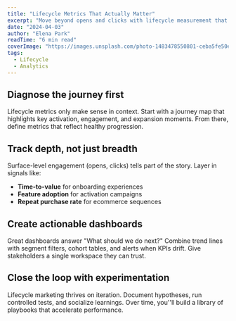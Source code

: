 ```yaml
---
title: "Lifecycle Metrics That Actually Matter"
excerpt: "Move beyond opens and clicks with lifecycle measurement that ties to product usage and revenue."
date: "2024-04-03"
author: "Elena Park"
readTime: "6 min read"
coverImage: "https://images.unsplash.com/photo-1483478550801-ceba5fe50e8e?auto=format&fit=crop&w=1400&q=80"
tags:
  - Lifecycle
  - Analytics
---
```


## Diagnose the journey first

Lifecycle metrics only make sense in context. Start with a journey map that highlights key activation, engagement, and expansion moments. From there, define metrics that reflect healthy progression.

## Track depth, not just breadth

Surface-level engagement (opens, clicks) tells part of the story. Layer in signals like:

- **Time-to-value** for onboarding experiences
- **Feature adoption** for activation campaigns
- **Repeat purchase rate** for ecommerce sequences

## Create actionable dashboards

Great dashboards answer "What should we do next?" Combine trend lines with segment filters, cohort tables, and alerts when KPIs drift. Give stakeholders a single workspace they can trust.

## Close the loop with experimentation

Lifecycle marketing thrives on iteration. Document hypotheses, run controlled tests, and socialize learnings. Over time, you''ll build a library of playbooks that accelerate performance.
